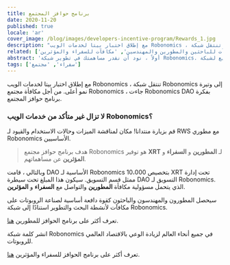 ```yaml
---
title: برنامج حوافز المجتمع
date: 2020-11-20
published: true
locale: 'ar'
cover_image: /blog/images/developers-incentive-program/Rewards_1.jpg
description: "مع إطلاق اختبار بيتا لخدمات الويب Robonomics ، تنتقل شبكة Robonomics إلى وتيرة نمو أعلى. من أجل مكافأة مجتمع Robonomics ، جاءت Robonomics DAO بفكرة برنامج حوافز المجتمع."
related: ['مكافآت للباحثين والمطورين والمهندسين', 'مكافآت للسفراء والمؤثرين']
abstract: 'أولاً ، نود أن نقدر مساهمتك في تطوير شبكة Robonomics. مع تطور سريع لشبكة Robonomics ضمن نظام Polkadot ، يبرز المطورون الأساسيون في DAO أهمية دعم مجتمع Robonomics.'
tags: ['سفراء', 'مجتمع']
---
```

 

مع إطلاق اختبار بيتا لخدمات الويب Robonomics ، تنتقل شبكة Robonomics إلى وتيرة نمو أعلى. من أجل مكافأة مجتمع Robonomics ، جاءت Robonomics DAO بفكرة برنامج حوافز المجتمع.

<TextCard icon="/icons/icon-forum.png" link="https://discourse.robonomics.network/c/robonomics-web-services/">

### لا تزال غير متأكد من خدمات الويب Robonomics؟
قم بزيارة منتدانا! مكان لمناقشة الميزات وحالات الاستخدام والقيود لـ RWS مع مطوري Robonomics الأساسيين.

</TextCard>

> هدف برنامج حوافز مجتمع Robonomics هو توفير **XRT** لـ **المطورين** و **السفراء** و **المؤثرين** عن مساهماتهم.

وبالتالي ، قامت DAO الأساسية لـ Robonomics بتخصيص 10،000 XRT تحت إدارة ممثل قسم التسويق.
سيكون هذا المبلغ تحت سيطرة DAO التسويق لـ Robonomics. الذي يتحمل مسؤولية مكافأة **المطورين** والتواصل مع **السفراء** و **المؤثرين**.

سيحصل المطورون والمهندسون والباحثون كقوة دافعة أساسية لصناعة الروبوتات على مكافآت لأنشطة البحث والتطوير استنادًا إلى شبكة Robonomics.

تعرف أكثر على برنامج الحوافز للمطورين [هنا](https://robonomics.network/blog/rewards-for-researchers-developers-and-engineers/).

انشر كلمة شبكة Robonomics في جميع أنحاء العالم لزيادة الوعي بالاقتصاد العالمي للروبوتات.

تعرف أكثر على برنامج الحوافز للسفراء والمؤثرين [هنا](https://robonomics.network/blog/rewards-for-ambassadors-and-influencers/).